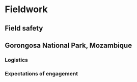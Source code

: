 # Fieldwork {#fieldwork}

## Field safety

## Gorongosa National Park, Mozambique

### Logistics


### Expectations of engagement
